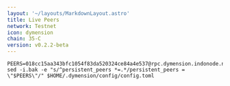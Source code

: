 ```yaml
---
layout: '~/layouts/MarkdownLayout.astro'
title: Live Peers
network: Testnet
icon: dymension
chain: 35-C
version: v0.2.2-beta
---
```

```
PEERS=018cc15aa343bfc1054f83da520324ce84a4e537@rpc.dymension.indonode.net:19656 
sed -i.bak -e "s/^persistent_peers *=.*/persistent_peers = \"$PEERS\"/" $HOME/.dymension/config/config.toml
```
